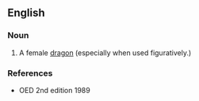 ==English==

===Noun===
{{en-noun|es}}

# {{rare}} A female [[dragon]] (especially when used figuratively.)

===References===
*OED 2nd edition 1989
